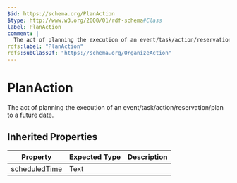 ```yaml
---
$id: https://schema.org/PlanAction
$type: http://www.w3.org/2000/01/rdf-schema#Class
label: PlanAction
comment: |
  The act of planning the execution of an event/task/action/reservation/plan to a future date.
rdfs:label: "PlanAction"
rdfs:subClassOf: "https://schema.org/OrganizeAction"
---
```


# PlanAction

The act of planning the execution of an event/task/action/reservation/plan to a future date.

## Inherited Properties

| Property | Expected Type | Description |
| --- | --- | --- |
| [scheduledTime](https://schema.org/scheduledTime) | Text |  |
